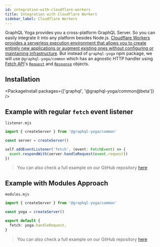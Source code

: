 ```yaml
---
id: integration-with-cloudflare-workers
title: Integration with Cloudflare Workers
sidebar_label: Cloudflare Workers
---
```


GraphQL Yoga provides you a cross-platform GraphQL Server. So you can easily integrate it into any platform besides Node.js.
[Cloudflare Workers provides a serverless execution environment that allows you to create entirely new applications or augment existing ones without configuring or maintaining infrastructure](https://developers.cloudflare.com/workers/).
But instead of `graphql-yoga` npm package, we will use `@graphql-yoga/common` which has an agnostic HTTP handler using [Fetch API](https://developer.mozilla.org/en-US/docs/Web/API/Fetch_API/Using_Fetch)'s [`Request`](https://developer.mozilla.org/en-US/docs/Web/API/Request) and [`Response`](https://developer.mozilla.org/en-US/docs/Web/API/Response) objects.

## Installation

<PackageInstall packages={['graphql', '@graphql-yoga/common@beta']} />

## Example with regular `fetch` event listener

`listener.mjs`

```ts
import { createServer } from '@graphql-yoga/common'

const server = createServer()

self.addEventListener('fetch', (event: FetchEvent) => {
  event.respondWith(server.handleRequest(event.request))
})
```

> You can also check a full example on our GitHub repository [here](https://github.com/dotansimha/graphql-yoga/tree/master/examples/cloudflare-modules)

## Example with Modules Approach

`modules.mjs`

```ts
import { createServer } from '@graphql-yoga/common'

const yoga = createServer()

export default {
  fetch: yoga.handleRequest,
}
```

> You can also check a full example on our GitHub repository [here](https://github.com/dotansimha/graphql-yoga/tree/master/examples/service-worker)
